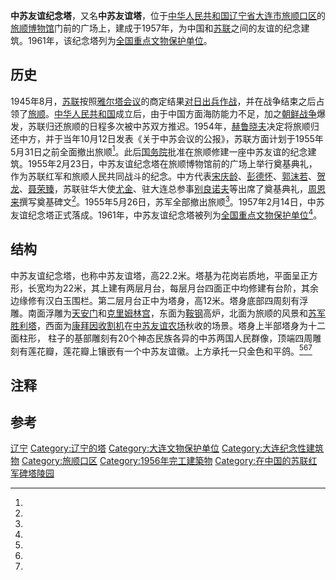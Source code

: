 {{coord|38.80849|121.22913|display=title}}
{{文物保护单位
| 级别 = 全国
| 图片 = 中苏友谊纪念塔_2020.jpg
| 名称 = 中苏友谊纪念塔
| 编号 = 1-32
| 分类 = 革命遗址及革命纪念建筑物
| 时代 = 1957年
| 所在 = [[辽宁省|辽宁省]][[大连市|大连市]]
| 登录 = 1961年
| Cat = 辽宁全国重点文物保护单位
}}
'''中苏友谊纪念塔'''，又名'''中苏友谊塔'''，位于[[中华人民共和国|中华人民共和国]][[辽宁省|辽宁省]][[大连市|大连市]][[旅顺口区|旅顺口区]]的[[旅顺博物馆|旅顺博物馆]]门前的广场上，建成于1957年，为中国和[[苏联|苏联]]之间的友谊的纪念建筑。1961年，该纪念塔列为[[全国重点文物保护单位|全国重点文物保护单位]]。
==历史==
1945年8月，[[苏联|苏联]]按照[[雅尔塔会议|雅尔塔会议]]的商定结果[[苏日战争|对日出兵作战]]，并在战争结束之后占领了[[旅顺|旅顺]]。[[中华人民共和国|中华人民共和国]]成立后，由于中国方面海防能力不足，加之[[朝鲜战争|朝鲜战争]]爆发，苏联归还旅顺的日程多次被中苏双方推迟。1954年，[[赫鲁晓夫|赫鲁晓夫]]决定将旅顺归还中方，并于当年10月12日发表《关于中苏会议的公报》，苏联方面计划于1955年5月31日之前全面撤出旅顺<ref name="one"/>。此后[[中华人民共和国国务院|国务院]]批准在旅顺修建一座中苏友谊的纪念建筑{{efn|1=苏联方面在撤离旅顺时要求修建一座胜利塔和苏军烈士纪念塔，中苏友谊纪念塔不在要求范围之内<ref name="four"/>。}}。1955年2月23日，中苏友谊纪念塔在旅顺博物馆前的广场上举行奠基典礼，作为苏联红军和旅顺人民共同战斗的纪念。中方代表[[宋庆龄|宋庆龄]]、[[彭德怀|彭德怀]]、[[郭沫若|郭沫若]]、[[贺龙|贺龙]]、[[聂荣臻|聂荣臻]]，苏联驻华大使[[帕维尔·费奥多罗维奇·尤金|尤金]]{{efn|1=前述五名中方代表和一名苏方代表均是陪同中央代表团来慰问驻旅大苏军的，其中彭德怀为团长，其余四名中方代表为副团长{{r|eight|page=522}}。}}、驻大连总参事[[别良诺夫|别良诺夫]]等出席了奠基典礼{{r|seven|page=201}}，[[周恩来|周恩来]]撰写奠基碑文<ref name="two"/>。1955年5月26日，苏军全部撤出旅顺<ref name="one"/>。1957年2月14日，中苏友谊纪念塔正式落成。1961年，中苏友谊纪念塔被列为[[全国重点文物保护单位|全国重点文物保护单位]]<ref name="two"/>。
==结构==
中苏友谊纪念塔，也称中苏友谊塔，高22.2米。塔基为花岗岩质地，平面呈正方形，长宽均为22米，其上建有两层月台，每层月台四面正中均修建有台阶，其余边缘修有汉白玉围栏。第二层月台正中为塔身，高12米。塔身底部四周刻有浮雕。南面浮雕为[[天安门|天安门]]和[[克里姆林宫|克里姆林宫]]，东面为[[鞍山鋼鐵集團|鞍钢]]高炉，北面为旅顺的风景和[[苏军胜利塔|苏军胜利塔]]，西面为[[联合收割机|康拜因收割机]]在[[黑龙江省农垦总局友谊农场|中苏友谊农场]]秋收的场景。塔身上半部塔身为十二面柱形， 柱子的基部雕刻有20个神态民族各异的中苏两国人民群像，顶端四周雕刻有莲花瓣，莲花瓣上镶嵌有一个中苏友谊徽。上方承托一只金色和平鸽。<ref name="two"/><ref name="three"/><ref name="five"/>{{r|six|page=225-226}}

==注释==
{{notelist}}
==参考==
{{reflist|2|refs=
<ref name="one">{{cite journal zh |author =  |date=2007 |title=苏联归还旅顺的曲折历程 |journal=共产党员 |volume=22 |issue= |pages=46 |id= |url= |accessdate=2020-02-28 |quote= }}</ref>
<ref name="two">{{cite journal zh |author =许明纲  |date=1991 |title=旅顺中苏友谊塔 |journal=辽宁大学学报(哲学社会科学版) |volume=1 |issue= |pages=113 |id= |url= |accessdate=2020-02-28 |quote= }}</ref>
<ref name="three">{{cite journal zh |author =许明纲  |date=1959 |title=旅顺中苏友谊塔 |journal=文物 |volume=11 |issue= |pages=64 |id= |url= |accessdate=2020-02-28 |quote= }}</ref>
<ref name="four">{{cite journal zh |author =秦九凤  |date=2011 |title=周恩来坚决不同意苏联在旅顺建日俄战争纪念碑 |journal=党史博览 |volume=3 |issue= |pages=64 |id= |url= |accessdate=2020-02-28 |quote= }}</ref>
<ref name="five">{{cite journal zh |author =王香怡，周俊良  |date=2011 |title=探析中苏友谊纪念塔的文化内涵 |journal=党史博览 |volume=3 |issue= |pages=64 |id= |url= |accessdate=2020-02-28 |quote= }}</ref>
<ref name="six">{{cite book | author = 国家文物事业管理局主编 | title = 中国名胜词典 | location = 上海 | publisher = 上海辞书出版社 | date = 1981-10-01 | page = 1192 | ISBN =  | accessdate = 2015-01-28 | url =http://book.ucdrs.superlib.net/views/specific/2929/bookDetail.jsp?dxNumber=000004200210&d=7C888836B1712AAF9C4F72B3CC0F6F16 |quote = }}</ref>
<ref name="seven">{{cite book | author = 中共辽宁省委党史研究室编 | title = 辽宁省革命遗址通览 第1册 上 | location = 北京 | publisher = 中共党史出版社 | date = 2012-11-01 | page = 392 | ISBN =978-7-5098-1173-3  | accessdate = 2020-02-28 |quote = }}</ref>
<ref name="eight">{{cite book | author = 于植元，董志正主编；《简明大连辞典》编委会编 | title = 简明大连辞典 | location = 大连 | publisher = 大连出版社 | date = 1995-06-01 | page = 1099 | ISBN =7-80612-160-9  | accessdate = 2020-02-28 |quote = }}</ref>
}}

{{辽宁全国重点文物保护单位}}
[[Category:中华人民共和国纪念塔|辽宁]]
[[Category:辽宁的塔|Category:辽宁的塔]]
[[Category:大连文物保护单位|Category:大连文物保护单位]]
[[Category:大连纪念性建筑物|Category:大连纪念性建筑物]]
[[Category:旅顺口区|Category:旅顺口区]]
[[Category:1956年完工建築物|Category:1956年完工建築物]]
[[Category:在中国的苏联红军碑塔陵园|Category:在中国的苏联红军碑塔陵园]]